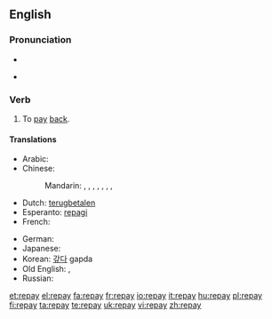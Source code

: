 ==English==

===Pronunciation===
* {{IPA|/ɻi'peɪ/}}
* {{audio|en-us-repay.ogg|Audio (US)}}
*: {{rhymes|eɪ}}

===Verb===
{{en-verb|repays|repaying|repaid|repaid}}

# To [[pay]] [[back]].

====Translations====
{{trans-top|to pay back}}
* Arabic: {{t|ar|جازى|tr=jaaza|sc=Arab}}
* Chinese:
*: Mandarin: {{t|zh|賠|sc=Hani}},  {{t|zh|赔|tr=péi|sc=Hani}},  {{t|zh|報償|sc=Hani}},  {{t|zh|报偿|tr=bàocháng|sc=Hani}},  {{t|zh|償|sc=Hani}},  {{t|zh|偿|tr=cháng|sc=Hani}},  {{t|zh|償還|sc=Hani}},  {{t|zh|偿还|tr=chánghuán|sc=Hani}}
* Dutch: [[terugbetalen]]
* Esperanto: [[repagi]]
* French: {{t+|fr|repayer}}
{{trans-mid}}
* German: {{t|de|zurückzahlen}}
* Japanese: {{t|ja|払い戻す|tr=はらいもどす, haraimodosu|sc=Jpan}}
* Korean: [[갚다]] gapda
* Old English: {{t-|ang|gieldan|alt=ġieldan|xs=Old English}}, {{t-|ang|forgieldan|alt=forġieldan|xs=Old English}}
* Russian: {{t|ru|отплатить|tr=otplatít'|sc=Cyrl}}
{{trans-bottom}}

[[et:repay]]
[[el:repay]]
[[fa:repay]]
[[fr:repay]]
[[io:repay]]
[[it:repay]]
[[hu:repay]]
[[pl:repay]]
[[fi:repay]]
[[ta:repay]]
[[te:repay]]
[[uk:repay]]
[[vi:repay]]
[[zh:repay]]